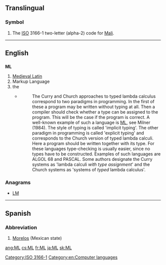 {{also|ml|Ml|mL|µl}}
==Translingual==

===Symbol===
{{head|mul|symbol}}

# The [[ISO]] 3166-1 two-letter (alpha-2) code for [[Mali]].

[[Category:ISO 3166-1]]

----

==English==

==={{initialism}}===
'''ML'''

# [[Medieval Latin]]
# Markup Language
# the {{w|ML (programming language)|ML programming language}}
#* {{quote-web
    | date = 1991-12-20
    | author = Henk P. Barendregt
    | title = Lambda Calculi With Types
    | site = ftp.cs.ru.nl
    | url = ftp://ftp.cs.ru.nl/pub/CompMath.Found/HBK.ps
    | accessdate = 2012-07-15 
}}
#*: The Curry and Church approaches to typed lambda calculus correspond to two paradigms in programming. In the first of these a program may be written without typing at all. Then a compiler should check whether a type can be assigned to the program. This will be the case if the program is correct. A well-known example of such a language is [[ML]], see Milner (1984). The style of typing is called 'implicit typing'. The other paradigm in programming is called 'explicit typing' and corresponds to the Church version of typed lambda calculi. Here a program should be written together with its type. For these languages type-checking is usually easier, since no types have to be constructed. Examples of such languages are ALGOL 68 and PASCAL. Some authors designate the Curry systems as 'lambda calculi ''with type assignment''' and the Church systems as 'systems of ''typed'' lambda calculus'.

===Anagrams===
* [[LM#English|LM]]

[[Category:en:Computer languages]]

----

==Spanish==

===Abbreviation===
{{head|es|abbreviation}}

# [[Morelos]] (Mexican state)

[[ang:ML]]
[[cs:ML]]
[[fr:ML]]
[[ja:ML]]
[[sk:ML]]